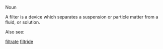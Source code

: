 Noun

A filter is a device which separates a suspension or particle matter from a fluid, or solution.

Also see:

[[filtrate]]
[[filtride]]